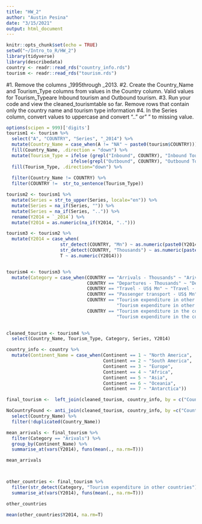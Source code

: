 ```yaml
---
title: "HW_2"
author: "Austin Pesina"
date: "3/15/2021"
output: html_document
---
```


```r
knitr::opts_chunk$set(echo = TRUE)
setwd("~/Intro_to_R/HW_2")
library(tidyverse)
library(describedata)
country <- readr::read_rds("country_info.rds")
tourism <- readr::read_rds("tourism.rds")
```


#1. Remove the columns _1995through _2013. 
#2. Create the Country_Name and Tourism_Type columns from values in the Country column. Valid values for Tourism_Typeare Inbound tourism and Outbound tourism. 
#3. Run your code and view the cleaned_tourismtable so far. Remove rows that contain only the country name and tourism type information
#4. In the Series column, convert values to uppercase and convert ".." or" " to missing value. 

``` r
options(scipen = 999)['digits']
tourism1 <- tourism %>%
  select("A", "COUNTRY", "Series", "_2014") %>%
  mutate(Country_Name = case_when(A != "NA" ~ paste0(tourism$COUNTRY))) %>% 
  fill(Country_Name, .direction = "down") %>%
  mutate(Tourism_Type = ifelse (grepl("Inbound", COUNTRY), "Inbound Tourism",
                        ifelse(grepl("Outbound", COUNTRY), "Outbound Tourism", NA))) %>%
  fill(Tourism_Type, .direction="down") %>%
  
  filter(Country_Name != COUNTRY) %>%
  filter(COUNTRY !=  str_to_sentence(Tourism_Type)) 

tourism2 <- tourism1 %>%
  mutate(Series = str_to_upper(Series, locale="en")) %>%
  mutate(Series = na_if(Series, "")) %>%
  mutate(Series = na_if(Series, "..")) %>%
  rename(Y2014 = `_2014`) %>%
  mutate(Y2014 = as.numeric(na_if(Y2014, ".."))) 

tourism3 <- tourism2 %>%
  mutate(Y2014 = case_when(
                    str_detect(COUNTRY, "Mn") ~ as.numeric(paste0(Y2014))*1000000,
                    str_detect(COUNTRY, "Thousands") ~ as.numeric(paste0(Y2014))*1000,
                    T ~ as.numeric(Y2014)))


tourism4 <- tourism3 %>%
  mutate(Category = case_when(COUNTRY == "Arrivals - Thousands" ~ "Arivals",
                              COUNTRY == "Departures - Thousands" ~ "Departures",
                              COUNTRY == "Travel - US$ Mn" ~ "Travel - US$",
                              COUNTRY == "Passenger transport - US$ Mn" ~ "Passenger transport - US$",
                              COUNTRY == "Tourism expenditure in other countries - US$ Mn" ~ 
                                         "Tourism expenditure in other countries - US$",
                              COUNTRY == "Tourism expenditure in the country - US$ Mn" ~ 
                                         "Tourism expenditure in the country - US$"))
                                          

cleaned_tourism <- tourism4 %>%
  select(Country_Name, Tourism_Type, Category, Series, Y2014)
```


```r
country_info <- country %>%
  mutate(Continent_Name = case_when(Continent == 1 ~ "North America",
                                    Continent == 2 ~ "South America",
                                    Continent == 3 ~ "Europe",
                                    Continent == 4 ~ "Africa",
                                    Continent == 5 ~ "Asia",
                                    Continent == 6 ~ "Oceania",
                                    Continent == 7 ~ "Antarctica"))
```


```r
final_tourism <-  left_join(cleaned_tourism, country_info, by = c("Country_Name" = "Country"))

NoCountryFound <- anti_join(cleaned_tourism, country_info, by =c("Country_Name" = "Country")) %>%
  select(Country_Name) %>%
  filter(!duplicated(Country_Name))
```

```r
mean_arrivals <- final_tourism %>%
  filter(Category == "Arivals") %>%
  group_by(Continent_Name) %>%
  summarise_at(vars(Y2014), funs(mean(., na.rm=T)))

mean_arrivals



other_countries <- final_tourism %>%
  filter(str_detect(Category, "Tourism expenditure in other countries")) %>%
  summarise_at(vars(Y2014), funs(mean(., na.rm=T)))

other_countries

mean(other_countries$Y2014, na.rm=T)
```

